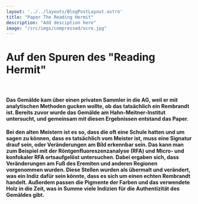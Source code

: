 ```yaml
---
layout: '../../layouts/BlogPostLayout.astro'
title: "Paper The Reading Hermit"
description: "Add desciption here"
image: "/src/imgs/compressed/ocre.jpg"
---
```


# Auf den Spuren des "Reading Hermit"

<YouTube url="https://www.youtube-nocookie.com/embed/BS3fT39euTw?si=kiAn_eui3t2WOfT1"/>

&nbsp;

#### Das Gemälde kam über einen privaten Sammler in die AG, weil er mit analytischen Methoden gucken wollte, ob das tatsächlich ein Rembrandt ist. Bereits zuvor wurde das Gemälde am Hahn-Meitner-Institut untersucht, und gemeinsam mit diesen Ergebnissen entstand das Paper. 

#### Bei den alten Meistern ist es so, dass die oft eine Schule hatten und um sagen zu können, dass es tatsächlich vom Meister ist, muss eine Signatur drauf sein, oder Veränderungen am Bild erkennbar sein. Das kann man zum Beispiel mit der Röntgenfluoreszenzanalyse (RFA) und Micro- und konfokaler RFA ortsaufgelöst untersuchen. Dabei ergaben sich, dass Veränderungen am Fuß des Eremiten und anderen Regionen vorgenommen wurden. Diese Stellen wurden als übermalt und verändert, was ein Indiz dafür sein könnte, dass es sich um einen echten Rembrandt handelt. Außerdem passen die Pigmente der Farben und das verwendete Holz in die Zeit, was in Summe viele Indizien für die Authentizität des Gemäldes gibt.